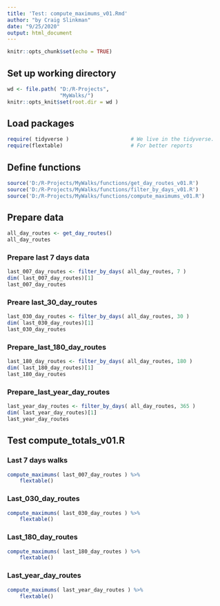 ```yaml
---
title: 'Test: compute_maximums_v01.Rmd'
author: "by Craig Slinkman"
date: "9/25/2020"
output: html_document
---
```


```r
knitr::opts_chunk$set(echo = TRUE)
```

## Set up working directory

```r
wd <- file.path( "D:/R-Projects",
                 "MyWalks/")
knitr::opts_knit$set(root.dir = wd )
```

## Load packages  

```r
require( tidyverse )                    # We live in the tidyverse.
require(flextable)                      # For better reports
```

## Define functions  

```r
source('D:/R-Projects/MyWalks/functions/get_day_routes_v01.R')
source('D:/R-Projects/MyWalks/functions/filter_by_days_v01.R')
source('D:/R-Projects/MyWalks/functions/compute_maximums_v01.R')
```

## Prepare data

```r
all_day_routes <- get_day_routes()
all_day_routes
```

### Prepare last 7 days data

```r
last_007_day_routes <- filter_by_days( all_day_routes, 7 )
dim( last_007_day_routes)[1]
last_007_day_routes
```


### Preare last_30_day_routes
```r
last_030_day_routes <- filter_by_days( all_day_routes, 30 )
dim( last_030_day_routes)[1]
last_030_day_routes
```

### Prepare_last_180_day_routes
```r
last_180_day_routes <- filter_by_days( all_day_routes, 180 )
dim( last_180_day_routes)[1]
last_180_day_routes
```

### Prepare_last_year_day_routes
```r
last_year_day_routes <- filter_by_days( all_day_routes, 365 )
dim( last_year_day_routes)[1]
last_year_day_routes
```

## Test compute_totals_v01.R

### Last 7 days walks

```r
compute_maximums( last_007_day_routes ) %>% 
    flextable()
```

### Last_030_day_routes 

```r
compute_maximums( last_030_day_routes ) %>% 
    flextable()
```

### Last_180_day_routes
```r
compute_maximums( last_180_day_routes ) %>% 
    flextable()
```
  
### Last_year_day_routes
```r
compute_maximums( last_year_day_routes ) %>% 
    flextable()
```
  
